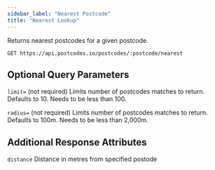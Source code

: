 ```yaml
---
sidebar_label: "Nearest Postcode"
title: "Nearest Lookup"
---
```


Returns nearest postcodes for a given postcode.

```get
GET https://api.postcodes.io/postcodes/:postcode/nearest
```

## Optional Query Parameters

`limit=` (not required) Limits number of postcodes matches to return. Defaults to 10. Needs to be less than 100.

`radius=` (not required) Limits number of postcodes matches to return. Defaults to 100m. Needs to be less than 2,000m.

## Additional Response Attributes

`distance` Distance in metres from specified postode
